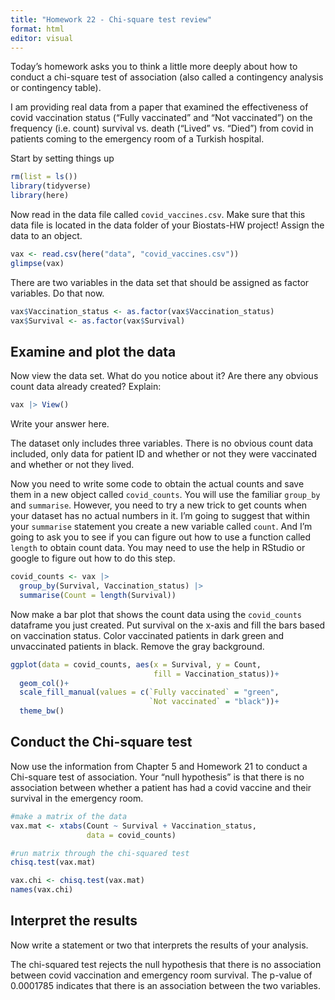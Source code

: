 ```yaml
---
title: "Homework 22 - Chi-square test review"
format: html
editor: visual
---
```


Today's homework asks you to think a little more deeply about how to conduct a chi-square test of association (also called a contingency analysis or contingency table).

I am providing real data from a paper that examined the effectiveness of covid vaccination status ("Fully vaccinated" and "Not vaccinated") on the frequency (i.e. count) survival vs. death ("Lived" vs. "Died") from covid in patients coming to the emergency room of a Turkish hospital.

Start by setting things up

```r
rm(list = ls())
library(tidyverse)
library(here)
```

Now read in the data file called `covid_vaccines.csv`. Make sure that this data file is located in the data folder of your Biostats-HW project! Assign the data to an object.

```r
vax <- read.csv(here("data", "covid_vaccines.csv"))
glimpse(vax)
```

There are two variables in the data set that should be assigned as factor variables. Do that now.

```r
vax$Vaccination_status <- as.factor(vax$Vaccination_status)
vax$Survival <- as.factor(vax$Survival)
```

## Examine and plot the data

Now view the data set. What do you notice about it? Are there any obvious count data already created? Explain:

```r
vax |> View()
```

Write your answer here.

The dataset only includes three variables. There is no obvious count data included, only data for patient ID and whether or not they were vaccinated and whether or not they lived.

Now you need to write some code to obtain the actual counts and save them in a new object called `covid_counts`. You will use the familiar `group_by` and `summarise`. However, you need to try a new trick to get counts when your dataset has no actual numbers in it. I'm going to suggest that within your `summarise` statement you create a new variable called `count`. And I'm going to ask you to see if you can figure out how to use a function called `length` to obtain count data. You may need to use the help in RStudio or google to figure out how to do this step.

```r
covid_counts <- vax |>
  group_by(Survival, Vaccination_status) |>
  summarise(Count = length(Survival))
```

Now make a bar plot that shows the count data using the `covid_counts` dataframe you just created. Put survival on the x-axis and fill the bars based on vaccination status. Color vaccinated patients in dark green and unvaccinated patients in black. Remove the gray background.

```r
ggplot(data = covid_counts, aes(x = Survival, y = Count,
                                fill = Vaccination_status))+
  geom_col()+
  scale_fill_manual(values = c(`Fully vaccinated` = "green",
                               `Not vaccinated` = "black"))+
  theme_bw()
```

## Conduct the Chi-square test

Now use the information from Chapter 5 and Homework 21 to conduct a Chi-square test of association. Your "null hypothesis" is that there is no association between whether a patient has had a covid vaccine and their survival in the emergency room.

```r
#make a matrix of the data
vax.mat <- xtabs(Count ~ Survival + Vaccination_status,
                 data = covid_counts)
```

```r
#run matrix through the chi-squared test
chisq.test(vax.mat)

vax.chi <- chisq.test(vax.mat) 
names(vax.chi)
```

## Interpret the results

Now write a statement or two that interprets the results of your analysis.

The chi-squared test rejects the null hypothesis that there is no association between covid vaccination and emergency room survival. The p-value of 0.0001785 indicates that there is an association between the two variables.
